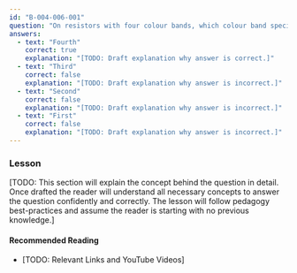```yaml
---
id: "B-004-006-001"
question: "On resistors with four colour bands, which colour band specifies the tolerance?"
answers:
  - text: "Fourth"
    correct: true
    explanation: "[TODO: Draft explanation why answer is correct.]"
  - text: "Third"
    correct: false
    explanation: "[TODO: Draft explanation why answer is incorrect.]"
  - text: "Second"
    correct: false
    explanation: "[TODO: Draft explanation why answer is incorrect.]"
  - text: "First"
    correct: false
    explanation: "[TODO: Draft explanation why answer is incorrect.]"
---
```


### Lesson

[TODO: This section will explain the concept behind the question in detail. Once drafted the reader will understand all necessary concepts to answer the question confidently and correctly. The lesson will follow pedagogy best-practices and assume the reader is starting with no previous knowledge.]

#### Recommended Reading

- [TODO: Relevant Links and YouTube Videos]
